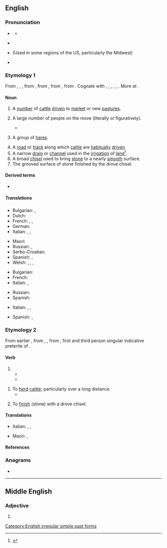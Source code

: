 ==English==

===Pronunciation===
* {{a|RP}} {{IPA|en|/dɹəʊv/}}
** {{rhymes|en|əʊv}}
* {{a|GenAm}} {{audio-pron|en|en-us-drove.ogg|ipa=/dɹoʊv/|country=us}}
* {{rfv-pron|en}} {{IPA|en| /dʒɹoʊv/}} (Used in some regions of the US, particularly the Midwest)
* {{audio|en|en-uk-drove.ogg|Audio (UK)}}

===Etymology 1===
From {{inh|en|enm|drove}}, {{m|enm|drof}}, {{m|enm|draf}}, from {{inh|en|ang|drāf||action of driving; a driving out, expulsion; drove, herd, band; company, band; road along which cattle are driven}}, from {{inh|en|gem-pro|*draibō||a drive, push, movement, drove}}, from {{der|en|ine-pro|*dʰreybʰ-||to drive, push}}, from {{der|en|ine-pro|*dʰer-||to support}}. Cognate with {{cog|sco|drave}}, {{m|sco|dreef||drove, crowd}}, {{cog|nl|dreef||a walkway, wide road with trees, drove}}, {{cog|gmh|treip||a drove}}, {{cog|sv|drev||a drive, drove}}, {{cog|is|dreif||a scattering, distribution}}. More at {{l|en|drive}}.

====Noun====
{{en-noun}}

# A [[number]] of [[cattle]] [[drive]]n to [[market]] or new [[pasture]]s.
# {{lb|en|usually|in the plural}} A large number of people on the move (literally or figuratively).
#* {{quote-web|en|year=2009|url=https://web.archive.org/web/20091212101605/http://infodisiac.com/blog/2009/12/new-editors-are-joining-english-wikipedia-in-droves/|author=Erik Zachte|passage=New editors are joining English Wikipedia in '''droves'''!}}
# {{lb|en|collective}} A group of [[hare]]s.
# A [[road]] or [[track]] along which [[cattle]] are [[habitually]] [[drive]]n.
# A narrow [[drain]] or [[channel]] used in the [[irrigation]] of [[land]]<ref>{{R:Simmonds Trade}}</ref>.
# A broad [[chisel]] used to bring [[stone]] to a nearly [[smooth]] surface.
# The grooved surface of stone finished by the drove chisel.

====Derived terms====
* {{l|en|in droves}}

=====Translations=====
{{trans-top|a number of cattle driven to market or new pastures}}
* Bulgarian: {{t|bg|черда|sc=Cyrl}}, {{t+|bg|стадо|sc=Cyrl}}
* Dutch: {{t+|nl|kudde}}
* French: {{t+|fr|troupeau|m}}, {{t+|fr|manade|f}}, {{t+|fr|horde|f}}
* German: {{t+|de|Herde|f}}
* Italian: {{t+|it|mandria|f}}, {{t+|it|armento|m}}, {{t+|it|branco|m}}
{{trans-mid}}
* Maori: {{t|mi|whiunga}}
* Russian: {{t+|ru|гурт|m}}, {{t+|ru|ста́до|n}}
* Serbo-Croatian: {{t+|sh|stado|n}}
* Spanish: {{t+|es|manada|f}}, {{t+|es|tropa|f}} {{qualifier|Arg., Bol., Par. and Ur.}}
* Welsh: {{t|cy|diadell|f}}, {{t|cy|gyr|m}}, {{t|cy|praidd|m}}, {{t|cy|haid|f}}
{{trans-bottom}}

{{trans-top|a large number of people on the move}}
* Bulgarian: {{t+|bg|тълпа|f}}
* French: {{t+|fr|foule|f}}
* Italian: {{t+|it|calca|f}}, {{t+|it|massa|f}}
{{trans-mid}}
* Russian: {{t+|ru|толпа́|f}}
* Spanish: {{t+|es|legión|f}}
{{trans-bottom}}

{{trans-top|a road or track along which cattle are habitually driven}}
* Italian: {{t+|it|pista|f}}, {{t|it|[[passaggi]] [[obbligati]]|m-p}}, {{t+|it|attraversamento|m}}
{{trans-mid}}
* Spanish: {{t+|es|cañada}}, {{t|es|vía pecuaria}}
{{trans-bottom}}

===Etymology 2===
From earlier {{m|en|drave}}, from {{inh|en|enm|drave}}, {{m|enm|draf}}, from {{inh|en|ang|drāf}}, first and third person singular indicative preterite of {{m|ang|drīfan||to drive}}.

====Verb====
{{head|en|verb form}}

# {{en-simple past of|drive}}
#* {{quote-book|en|year=1898|author={{w|Winston Churchill (novelist)|Winston Churchill}}| title={{w|The Celebrity}}|chapter=2| passage=I had occasion […] to make a somewhat long business trip to Chicago, and on my return […] I found Farrar awaiting me in the railway station. He smiled his wonted fraction by way of greeting, […], and finally leading me to his buggy, turned and '''drove''' out of town.}}
#* {{quote-journal|en|year=1939|month=September|author=D. S. Barrie|title=The Railways of South Wales|journal=Railway Magazine|page=157|text=Iron and coal were the magnets that drew railways to this land of lovely valleys and silent mountains&mdash;for such it was a century-and-a-half ago, before man blackened the valleys with the smoke of his forges, scarred the green hills with his shafts and waste-heaps, and '''drove''' the salmon from the quiet Rhondda and the murmuring Taff.}}

{{en-verb}}

# To [[herd]] [[cattle]]; particularly over a long distance.
#* {{quote-book|en|author=Banjo Paterson|year=1890|title=he Man from Snowy River|passage=He's '''droving''' now with Conroy's sheep along the Castlereagh.}}
# {{lb|en|transitive}} To [[finish]] (stone) with a drove chisel.

====Translations====
{{trans-top|to herd cattle, to move cattle over a long distance}}
* Italian: {{t|it|transumare}}, {{t+|it|condurre}}, {{t+|it|guidare}}
{{trans-mid}}
* Maori: {{t|mi|whiu}}, {{t|mi|whiuwhiu kararehe}}
{{trans-bottom}}

====References====
<references/>

===Anagrams===
* {{anagrams|en|a=deorv|Devor|Dover|Dovre|Voder|roved|vedro|vored}}

[[Category:English irregular simple past forms]]

----

==Middle English==

===Adjective===
{{enm-adj}}

# {{alt form|enm|drof}}